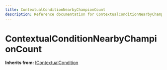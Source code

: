 ```yaml
---
title: ContextualConditionNearbyChampionCount
description: Reference documentation for ContextualConditionNearbyChampionCount meta class
---
```



# ContextualConditionNearbyChampionCount

**Inherits from:** [IContextualCondition](/classes/icontextualcondition)

<ClassDetails file="/db/classes/ContextualConditionNearbyChampionCount.2f613615a9c9.json" />
